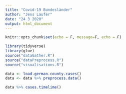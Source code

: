 ```yaml
---
title: "Covid-19 Bundesländer"
author: "Jens Laufer"
date: "24 3 2020"
output: html_document
---
```


```r
knitr::opts_chunk$set(echo = F, message=F, echo = F)
```

```r
library(tidyverse)
library(glue)
source("dataGather.R")
source("dataPreprocess.R")
source("visualisations.R")
```

```r
data <- load.german.county.cases()
data <- data %>% preprocess.data()
```


```r
data %>% cases.timelime()
```

